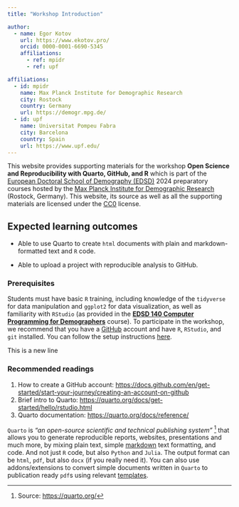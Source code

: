 ```yaml
---
title: "Workshop Introduction"

author:
  - name: Egor Kotov
    url: https://www.ekotov.pro/
    orcid: 0000-0001-6690-5345
    affiliations:
      - ref: mpidr
      - ref: upf

affiliations:
  - id: mpidr
    name: Max Planck Institute for Demographic Research
    city: Rostock
    country: Germany
    url: https://demogr.mpg.de/
  - id: upf
    name: Universitat Pompeu Fabra
    city: Barcelona
    country: Spain
    url: https://www.upf.edu/
---
```


This website provides supporting materials for the workshop **Open Science and Reproducibility with Quarto, GitHub, and R** which is part of the [European Doctoral School of Demography (EDSD)](https://www.eaps.nl/edsd/About-EDSD){target="_blank"} 2024 preparatory courses hosted by the [Max Planck Institute for Demographic Research](https://demogr.mpg.de/){target="_blank"} (Rostock, Germany). This website, its source as well as all the supporting materials are licensed under the [CC0](https://creativecommons.org/publicdomain/zero/1.0/) license.



## Expected learning outcomes

- Able to use Quarto to create `html` documents with plain and markdown-formatted text and `R` code.

- Able to upload a project with reproducible analysis to GitHub.


### Prerequisites
Students must have basic `R` training, including knowledge of the `tidyverse` for data manipulation and `ggplot2` for data visualization, as well as familiarity with `RStudio` (as provided in the [**EDSD 140 Computer Programming for Demographers**](https://github.com/christiandudel/EDSD2024){target="_blank"} course). To participate in the workshop, we recommend that you have a [GitHub](https://github.com/){target="_blank"} account and have `R`, `RStudio`, and `git` installed. You can follow the setup instructions [here](00-setup.qmd).

This is a new line


### Recommended readings
1. How to create a GitHub account: [https://docs.github.com/en/get-started/start-your-journey/creating-an-account-on-github](https://docs.github.com/en/get-started/start-your-journey/creating-an-account-on-github)
2. Brief intro to Quarto: [https://quarto.org/docs/get-started/hello/rstudio.html](https://quarto.org/docs/get-started/hello/rstudio.html)
3. Quarto documentation: [https://quarto.org/docs/reference/](https://quarto.org/docs/reference/)


`Quarto` is *"an open-source scientific and technical publishing system"* [^1] that allows you to generate reproducible reports, websites, presentations and much more, by mixing plain text, simple [markdown](https://quarto.org/docs/authoring/markdown-basics.html){target="_blank"} text formatting, and code. And not just `R` code, but also `Python` and `Julia`. The output format can be `html`, `pdf`, but also `docx` (if you really need it). You can also use addons/extensions to convert simple documents written in `Quarto` to publication ready `pdf`s using relevant [templates](https://quarto.org/docs/extensions/listing-journals.html){target="_blank"}.

[^1]: Source: <https://quarto.org/>
